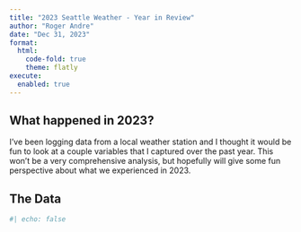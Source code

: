 ```yaml
---
title: "2023 Seattle Weather - Year in Review"
author: "Roger Andre"
date: "Dec 31, 2023"
format: 
  html:
    code-fold: true
    theme: flatly
execute: 
  enabled: true
---
```

  
## What happened in 2023?

I've been logging data from a local weather station and I thought it would be fun to look at a couple variables that I captured over the past year.  This won't be a very comprehensive analysis, but hopefully will give some fun perspective about what we experienced in 2023.

## The Data



```r
#| echo: false
```